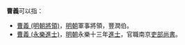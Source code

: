 '''曹義'''可以指：
* [[曹義_(明朝將領)|曹義 (明朝將領)]]，[[明朝|明朝]]軍事將領，豐潤伯。
* [[曹義_(永樂進士)|曹義 (永樂進士)]]，[[明朝|明朝]]永樂十三年[[進士|進士]]，官職南京[[吏部尚書|吏部尚書]]。
{{disambig|cat=二字曹姓人名消歧義}}